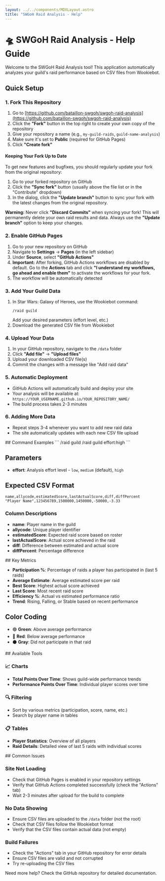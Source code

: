 ```yaml
---
layout: ../../components/MDXLayout.astro
title: "SWGoH Raid Analysis - Help"
---
```



# 🛸 SWGoH Raid Analysis - Help Guide

<Card title="Getting Started" icon="🚀">
  Welcome to the SWGoH Raid Analysis tool! This application automatically analyzes your guild's raid performance based on CSV files from Wookiebot.

  ## Quick Setup

  ### 1. Fork This Repository
  1. Go to [https://github.com/bataillon-swgoh/swgoh-raid-analysis](https://github.com/bataillon-swgoh/swgoh-raid-analysis)
  2. Click the **"Fork"** button in the top right to create your own copy of the repository
  3. Give your repository a name (e.g., `my-guild-raids`, `guild-name-analysis`)
  4. Make sure it's set to **Public** (required for GitHub Pages)
  5. Click **"Create fork"**

  #### Keeping Your Fork Up to Date
  To get new features and bugfixes, you should regularly update your fork from the original repository:

  1. Go to your forked repository on GitHub
  2. Click the **"Sync fork"** button (usually above the file list or in the "Contribute" dropdown)
  3. In the dialog, click the **"Update branch"** button to sync your fork with the latest changes from the original repository.

  **Warning:** Never click **"Discard Commits"** when syncing your fork! This will permanently delete your own raid results and data. Always use the **"Update branch"** option to keep your changes.

  ### 2. Enable GitHub Pages
  1. Go to your new repository on GitHub
  2. Navigate to **Settings** → **Pages** (in the left sidebar)
  3. Under **Source**, select **"GitHub Actions"**
  4. **Important:** After forking, GitHub Actions workflows are disabled by default. Go to the **Actions** tab and click **"I understand my workflows, go ahead and enable them"** to activate the workflows for your fork.
  5. The workflow will be automatically detected

  ### 3. Add Your Guild Data
  1. In Star Wars: Galaxy of Heroes, use the Wookiebot command:
     ```
     /raid guild
     ```
     Add your desired parameters (effort level, etc.)
  2. Download the generated CSV file from Wookiebot

  ### 4. Upload Your Data
  1. In your GitHub repository, navigate to the `/data` folder
  2. Click **"Add file"** → **"Upload files"**
  3. Upload your downloaded CSV file(s)
  4. Commit the changes with a message like "Add raid data"

  ### 5. Automatic Deployment
  - GitHub Actions will automatically build and deploy your site
  - Your analysis will be available at: `https://YOUR_USERNAME.github.io/YOUR_REPOSITORY_NAME/`
  - The build process takes 2-3 minutes

  ### 6. Adding More Data
  - Repeat steps 3-4 whenever you want to add new raid data
  - The site automatically updates with each new CSV file upload
</Card>

<Card title="Wookiebot Commands" icon="🤖">
  ## Command Examples
  ```
  /raid guild
  /raid guild effort:high
  ```

  ## Parameters
  - **effort**: Analysis effort level - `low`, `medium` (default), `high`

  ## Expected CSV Format
  ```csv
  name,allycode,estimatedScore,lastActualScore,diff,diffPercent
  "Player Name",123456789,1500000,1450000,-50000,-3.33
  ```

  ### Column Descriptions
  - **name**: Player name in the guild
  - **allycode**: Unique player identifier
  - **estimatedScore**: Expected raid score based on roster
  - **lastActualScore**: Actual score achieved in the raid
  - **diff**: Difference between estimated and actual score
  - **diffPercent**: Percentage difference
</Card>

<Card title="Understanding the Data" icon="📊">
  ## Key Metrics

  - **Participation %**: Percentage of raids a player has participated in (last 5 raids)
  - **Average Estimate**: Average estimated score per raid
  - **Best Score**: Highest actual score achieved
  - **Last Score**: Most recent raid score
  - **Efficiency %**: Actual vs estimated performance ratio
  - **Trend**: Rising, Falling, or Stable based on recent performance

  ## Color Coding
  - 🟢 **Green**: Above average performance
  - 🔴 **Red**: Below average performance  
  - ⚫ **Gray**: Did not participate in that raid
</Card>

<Card title="Features" icon="⭐">
  ## Available Tools

  ### 📈 Charts
  - **Total Points Over Time**: Shows guild-wide performance trends
  - **Performance Points Over Time**: Individual player scores over time

  ### 🔍 Filtering
  - Sort by various metrics (participation, score, name, etc.)
  - Search by player name in tables

  ### 📋 Tables
  - **Player Statistics**: Overview of all players
  - **Raid Details**: Detailed view of last 5 raids with individual scores
</Card>

<Card title="Troubleshooting" icon="🛠️">
  ## Common Issues

  ### Site Not Loading
  - Check that GitHub Pages is enabled in your repository settings
  - Verify that GitHub Actions completed successfully (check the "Actions" tab)
  - Wait 2-3 minutes after upload for the build to complete

  ### No Data Showing
  - Ensure CSV files are uploaded to the `/data` folder (not the root)
  - Check that CSV files follow the Wookiebot format
  - Verify that the CSV files contain actual data (not empty)

  ### Build Failures
  - Check the "Actions" tab in your GitHub repository for error details
  - Ensure CSV files are valid and not corrupted
  - Try re-uploading the CSV files

  <div slot="footer">
    Need more help? Check the <GitHubLink>GitHub repository</GitHubLink> for detailed documentation.
  </div>
</Card>
